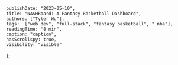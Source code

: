     publishDate: "2023-05-10",
    title: "NASHBoard: A Fantasy Basketball Dashboard",
    authors: ["Tyler Wu"],
    tags:  ["web dev", "full-stack", "fantasy basketball", " nba"],
    readingTime: "8 min",
    caption: "caption",
    hasScrollspy: true,
    visibility: "visible"
};

